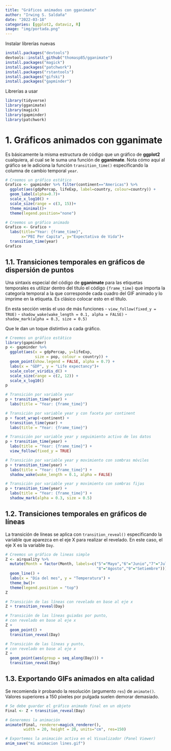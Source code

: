 ```yaml
---
title: "Gráficos animados con gganimate"
author: "Irwing S. Saldaña"
date: "2022-03-18"
categories: [ggplot2, dataviz, R]
image: "img/portada.png"
---
```


Instalar librerías nuevas

```r
install.packages("devtools")
devtools::install_github("thomasp85/gganimate")
install.packages("magick")
install.packages("patchwork")
install.packages("rstantools")
install.packages("gifski")
install.packages("gapminder")
```

Librerías a usar

```r
library(tidyverse)
library(gganimate)
library(magick)
library(gapminder)
library(patchwork)
```

# 1. Gráficos animados con gganimate

Es básicamente la misma estructura de código que un gráfico de **ggplot2** cualquiera, al cual se le suma una función de **gganimate**. Nota cómo aquí al gráfico se le adiciona la función `transition_time()` especificando la columna de cambio temporal `year`.

```r
# Creemos un gráfico estático
Grafico <- gapminder %>% filter(continent=="Americas") %>% 
  ggplot(aes(gdpPercap, lifeExp, label=country, colour=country)) +
  geom_label(alpha=0.7)+
  scale_x_log10() +
  scale_size(range = c(3, 15))+
  theme_minimal()+
  theme(legend.position="none")

# Creemos un gráfico animado
Grafico <- Grafico +
  labs(title="Year: {frame_time}", 
       x="PBI Per Capita", y="Expectativa de Vida")+
  transition_time(year)
Grafico
```

## 1.1. Transiciones temporales en gráficos de dispersión de puntos

Una sintaxis especial del código de **gganimate** para las etiquetas temporales es utilizar dentro del título el código `{frame_time}` que importa la categoría temporal a la que corresponde cada cuadro del GIF animado y lo imprime en la etiqueta. Es clásico colocar esto en el título.

En esta sección verás el uso de más funciones - `view_follow(fixed_y = TRUE)` - `shadow_wake(wake_length = 0.1, alpha = FALSE)` - `shadow_mark(alpha = 0.3, size = 0.5)`

Que le dan un toque distintivo a cada gráfico.

```r
# Creemos un gráfico estático
library(gapminder)
p <- gapminder %>% 
  ggplot(aes(x = gdpPercap, y=lifeExp, 
             size = pop, colour = country)) +
  geom_point(show.legend = FALSE, alpha = 0.7) +
  labs(x = "GDP", y = "Life expectancy")+
  scale_color_viridis_d() +
  scale_size(range = c(2, 12)) +
  scale_x_log10()
p

# Transición por variable year
p + transition_time(year) +
  labs(title = "Year: {frame_time}")

# Transición por variable year y con faceta por continent
p + facet_wrap(~continent) +
  transition_time(year) +
  labs(title = "Year: {frame_time}")

# Transición por variable year y seguimiento activo de los datos
p + transition_time(year) +
  labs(title = "Year: {frame_time}") +
  view_follow(fixed_y = TRUE)

# Transición por variable year y movimiento con sombras móviles
p + transition_time(year) +
  labs(title = "Year: {frame_time}") +
  shadow_wake(wake_length = 0.1, alpha = FALSE)

# Transición por variable year y movimiento con sombras fijas
p + transition_time(year) +
  labs(title = "Year: {frame_time}") +
  shadow_mark(alpha = 0.3, size = 0.5)
```

## 1.2. Transiciones temporales en gráficos de líneas

La transición de líneas se aplica con `transition_reveal()` especificando la variable que aparezca en el eje X para realizar el revelado. En este caso, el eje X es la variable `Day`.

```r
# Creemos un gráfico de lineas simple
Z <- airquality %>% 
  mutate(Month = factor(Month, labels=c("5"="Mayo","6"="Junio","7"="Julio",
                                        "8"="Agosto","9"="Setiembre"))) %>%   ggplot(aes(x=Day, y=Temp, color=Month))+ 
  geom_line() +
  labs(x = "Día del mes", y = "Temperatura") +
  theme_bw()+
  theme(legend.position = "top")
Z

# Transición de las líneas con revelado en base al eje x
Z + transition_reveal(Day)

# Transición de las líneas guiadas por punto, 
# con revelado en base al eje x
Z + 
  geom_point() +
  transition_reveal(Day)

# Transición de las líneas y punto, 
# con revelado en base al eje x
Z + 
  geom_point(aes(group = seq_along(Day))) +
  transition_reveal(Day)
```

## 1.3. Exportando GIFs animados en alta calidad

Se recomienda ir probando la resolución (argumento `res`) de `animate()`. Valores superiores a 150 píxeles por pulgada suelen demorar demasiado.

```r
# Se debe guardar el gráfico animado final en un objeto
Final <- Z + transition_reveal(Day)

# Generemos la animación
animate(Final, renderer=magick_renderer(),
        width = 20, height = 20, units="cm", res=150)

# Exportemos la animación activa en el Visualizador (Panel Viewer)
anim_save("mi animacion lines.gif")
```
